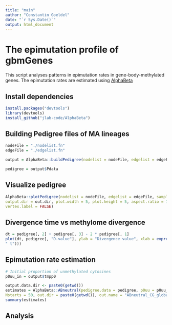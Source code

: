 ```yaml
---
title: "main"
author: "Constantin Goeldel"
date: "`r Sys.Date()`"
output: html_document
---
```


# The epimutation profile of gbmGenes

This script analyses patterns in epimutation rates in gene-body-methylated genes. The epimutation rates are estimated using [AlphaBeta](https://github.com/jlab-code/AlphaBeta)

## Install dependencies
```r
install.packages("devtools")
library(devtools)
install_github("jlab-code/AlphaBeta")
```

## Building Pedigree files of MA lineages
```r
nodeFile = "./nodelist.fn"
edgeFile = "./edgelist.fn"

output = AlphaBeta::buildPedigree(nodelist = nodeFile, edgelist = edgeFile, cytosine = "CG", posteriorMaxFilter= 0.99 )

pedigree = output$Pdata 
```

##  Visualize pedigree
```r
AlphaBeta::plotPedigree(nodelist = nodeFile, edgelist = edgeFile, sampling.design = "progenitor.endpoint",
output.dir = out.dir, plot.width = 5, plot.height = 5, aspect.ratio = 1, vertex.size = 6,
vertex.label = FALSE)
```

## Divergence time vs methylome divergence

```r
dt = pedigree[, 2] + pedigree[, 3] - 2 * pedigree[, 1]
plot(dt, pedigree[, "D.value"], ylab = "Divergence value", xlab = expression(paste(Delta,
" t")))
```

## Epimutation rate estimation 

```r
# Initial proportion of unmethylated cytosines
p0uu_in = output$tmpp0

output.data.dir <- paste0(getwd())
estimates = AlphaBeta::ABneutral(pedigree.data = pedigree, p0uu = p0uu_in, eqp = p0uu_in, eqp.weight = 1,
Nstarts = 50, out.dir = paste0(getwd()), out.name = "ABneutral_CG_global_estimates")
summary(estimates)
```

## Analysis




